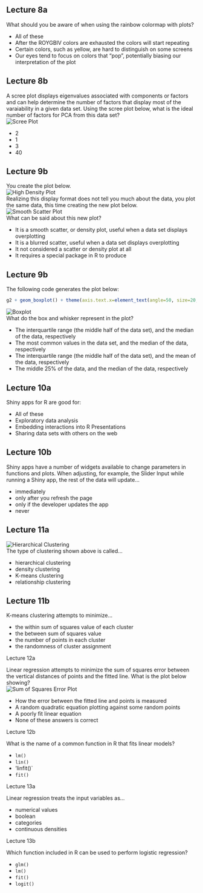 ## Lecture 8a

What should you be aware of when using the rainbow colormap with plots?

* All of these
* After the ROYGBIV colors are exhausted the colors will start repeating
* Certain colors, such as yellow, are hard to distinguish on some screens
* Our eyes tend to focus on colors that "pop", potentially biasing our
interpretation of the plot

## Lecture 8b

A scree plot displays eigenvalues associated with components or factors and can
help determine the number of factors that display most of the varaiability in a
given data set. Using the scree plot below, what is the ideal number of factors
for PCA from this data set?  
![Scree Plot](https://raw.githubusercontent.com/nsh87/hs616/master/figs/scree-plot-example.png)

* 2
* 1
* 3
* 40

## Lecture 9b

You create the plot below.  
![High Density Plot](https://raw.githubusercontent.com/nsh87/hs616/master/figs/high-density-plot.png)  
Realizing this display format does not tell you much about the data, you plot
the same data, this time creating the new plot below.  
![Smooth Scatter Plot](https://raw.githubusercontent.com/nsh87/hs616/master/figs/smoothscatter-of-high-density-plot.png)  
What can be said about this new plot?

* It is a smooth scatter, or density plot, useful when a data set displays
overplotting
* It is a blurred scatter, useful when a data set displays overplotting
* It not considered a scatter or density plot at all
* It requires a special package in R to produce

## Lecture 9b

The following code generates the plot below:  
```R
g2 + geom_boxplot() + theme(axis.text.x=element_text(angle=50, size=20, vjust=0.5))
```  
![Boxplot](https://raw.githubusercontent.com/nsh87/hs616/master/figs/boxplot.png)  
What do the box and whisker represent in the plot?

* The interquartile range (the middle half of the data set), and the median of 
the data, respectively
* The most common values in the data set, and the median of the data,
respectively
* The interquartile range (the middle half of the data set), and the mean of the
data, respectively
* The middle 25% of the data, and the median of the data, respectively

## Lecture 10a

Shiny apps for R are good for:

* All of these
* Exploratory data analysis
* Embedding interactions into R Presentations
* Sharing data sets with others on the web

## Lecture 10b

Shiny apps have a number of widgets available to change parameters in functions
and plots. When adjusting, for example, the Slider Input while running a Shiny
app, the rest of the data will update...

* immediately
* only after you refresh the page
* only if the developer updates the app
* never

## Lecture 11a

![Hierarchical Clustering](https://raw.githubusercontent.com/nsh87/hs616/master/figs/hierarchical-clustering.png)  
The type of clustering shown above is called...

* hierarchical clustering
* density clustering
* K-means clustering
* relationship clustering

## Lecture 11b

K-means clustering attempts to minimize...

* the within sum of squares value of each cluster
* the between sum of squares value
* the number of points in each cluster
* the randomness of cluster assignment

Lecture 12a

Linear regression attempts to minimize the sum of squares error between the
vertical distances of points and the fitted line. What is the plot below
showing?  
![Sum of Squares Error Plot](https://raw.githubusercontent.com/nsh87/hs616/master/figs/sum-of-squares-error-visual.png)

* How the error between the fitted line and points is measured
* A random quadratic equation plotting against some random points
* A poorly fit linear equation
* None of these answers is correct

Lecture 12b

What is the name of a common function in R that fits linear models?

* `lm()`
* `lin()`
* 'linfit()`
* `fit()`

Lecture 13a

Linear regression treats the input variables as...

* numerical values
* boolean
* categories
* continuous densities

Lecture 13b

Which function included in R can be used to perform logistic regression?

* `glm()`
* `lm()`
* `fit()`
* `logit()`
